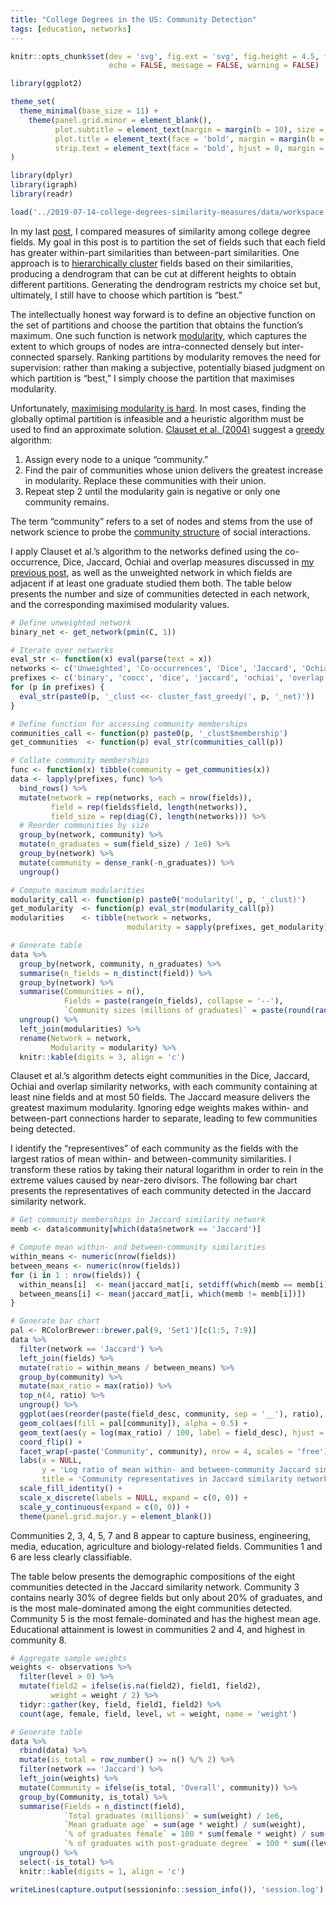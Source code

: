 ```yaml
---
title: "College Degrees in the US: Community Detection"
tags: [education, networks]
---
```


```r
knitr::opts_chunk$set(dev = 'svg', fig.ext = 'svg', fig.height = 4.5, fig.width = 8,
                      echo = FALSE, message = FALSE, warning = FALSE)

library(ggplot2)

theme_set(
  theme_minimal(base_size = 11) +
    theme(panel.grid.minor = element_blank(),
          plot.subtitle = element_text(margin = margin(b = 10), size = 13),
          plot.title = element_text(face = 'bold', margin = margin(b = 10), size = 16),
          strip.text = element_text(face = 'bold', hjust = 0, margin = margin(b = 5), size = 12))
)
```

```r
library(dplyr)
library(igraph)
library(readr)

load('../2019-07-14-college-degrees-similarity-measures/data/workspace.RData')
```

In my last [post][prev-post], I compared measures of  similarity among college degree fields.
My goal in this post is to partition the set of fields such that each field has greater within-part similarities than between-part similarities.
One approach is to [hierarchically cluster](https://en.wikipedia.org/wiki/Hierarchical_clustering) fields based on their similarities, producing a dendrogram that can be cut at different heights to obtain different partitions.
Generating the dendrogram restricts my choice set but, ultimately, I still have to choose which partition is "best."

The intellectually honest way forward is to define an objective function on the set of partitions and choose the partition that obtains the function's maximum.
One such function is network [modularity](https://en.wikipedia.org/wiki/Modularity_(networks)), which captures the extent to which groups of nodes are intra-connected densely but inter-connected sparsely.
Ranking partitions by modularity removes the need for supervision: rather than making a subjective, potentially biased judgment on which partition is "best," I simply choose the partition that maximises modularity.

Unfortunately, [maximising modularity is hard](https://arxiv.org/abs/physics/0608255).
In most cases, finding the globally optimal partition is infeasible and a heuristic algorithm must be used to find an approximate solution.
[Clauset et al. (2004)](https://arxiv.org/abs/cond-mat/0408187) suggest a [greedy](https://en.wikipedia.org/wiki/Greedy_algorithm) algorithm:

1. Assign every node to a unique "community."
2. Find the pair of communities whose union delivers the greatest increase in modularity. Replace these communities with their union.
3. Repeat step 2 until the modularity gain is negative or only one community remains.

The term "community" refers to a set of nodes and stems from the use of network science to probe the [community structure](https://en.wikipedia.org/wiki/Community_structure) of social interactions.

I apply Clauset et al.'s algorithm to the networks defined using the co-occurrence, Dice, Jaccard, Ochiai and overlap measures discussed in [my previous post][prev-post], as well as the unweighted network in which fields are adjacent if at least one graduate studied them both.
The table below presents the number and size of communities detected in each network, and the corresponding maximised modularity values.

```r
# Define unweighted network
binary_net <- get_network(pmin(C, 1))

# Iterate over networks
eval_str <- function(x) eval(parse(text = x))
networks <- c('Unweighted', 'Co-occurrences', 'Dice', 'Jaccard', 'Ochiai', 'Overlap')
prefixes <- c('binary', 'coocc', 'dice', 'jaccard', 'ochiai', 'overlap')
for (p in prefixes) {
  eval_str(paste0(p, '_clust <<- cluster_fast_greedy(', p, '_net)'))
}

# Define function for accessing community memberships
communities_call <- function(p) paste0(p, '_clust$membership')
get_communities  <- function(p) eval_str(communities_call(p))

# Collate community memberships
func <- function(x) tibble(community = get_communities(x))
data <- lapply(prefixes, func) %>%
  bind_rows() %>%
  mutate(network = rep(networks, each = nrow(fields)),
         field = rep(fields$field, length(networks)),
         field_size = rep(diag(C), length(networks))) %>%
  # Reorder communities by size
  group_by(network, community) %>%
  mutate(n_graduates = sum(field_size) / 1e6) %>%
  group_by(network) %>%
  mutate(community = dense_rank(-n_graduates)) %>%
  ungroup()

# Compute maximum modularities
modularity_call <- function(p) paste0('modularity(', p, '_clust)')
get_modularity  <- function(p) eval_str(modularity_call(p))
modularities    <- tibble(network = networks,
                          modularity = sapply(prefixes, get_modularity))

# Generate table
data %>%
  group_by(network, community, n_graduates) %>%
  summarise(n_fields = n_distinct(field)) %>%
  group_by(network) %>%
  summarise(Communities = n(),
            Fields = paste(range(n_fields), collapse = '--'),
            `Community sizes (millions of graduates)` = paste(round(range(n_graduates), 1), collapse = '--')) %>%
  ungroup() %>%
  left_join(modularities) %>%
  rename(Network = network,
         Modularity = modularity) %>%
  knitr::kable(digits = 3, align = 'c')
```

Clauset et al.'s algorithm detects eight communities in the Dice, Jaccard, Ochiai and overlap similarity networks, with each community containing at least nine fields and at most 50 fields.
The Jaccard measure delivers the greatest maximum modularity.
Ignoring edge weights makes within- and between-part connections harder to separate, leading to few communities being detected.

I identify the "representives" of each community as the fields with the largest ratios of mean within- and between-community similarities.
I transform these ratios by taking their natural logarithm in order to rein in the extreme values caused by near-zero divisors.
The following bar chart presents the representatives of each community detected in the Jaccard similarity network.

```r
# Get community memberships in Jaccard similarity network
memb <- data$community[which(data$network == 'Jaccard')]

# Compute mean within- and between-community similarities
within_means <- numeric(nrow(fields))
between_means <- numeric(nrow(fields))
for (i in 1 : nrow(fields)) {
  within_means[i]  <- mean(jaccard_mat[i, setdiff(which(memb == memb[i]), i)])  # Ignore self-similarities
  between_means[i] <- mean(jaccard_mat[i, which(memb != memb[i])])
}

# Generate bar chart
pal <- RColorBrewer::brewer.pal(9, 'Set1')[c(1:5, 7:9)]
data %>%
  filter(network == 'Jaccard') %>%
  left_join(fields) %>%
  mutate(ratio = within_means / between_means) %>%
  group_by(community) %>%
  mutate(max_ratio = max(ratio)) %>%
  top_n(4, ratio) %>%
  ungroup() %>%
  ggplot(aes(reorder(paste(field_desc, community, sep = '__'), ratio), log(ratio))) +
  geom_col(aes(fill = pal[community]), alpha = 0.5) +
  geom_text(aes(y = log(max_ratio) / 100, label = field_desc), hjust = 0, size = 3) +
  coord_flip() +
  facet_wrap(~paste('Community', community), nrow = 4, scales = 'free') +
  labs(x = NULL,
       y = 'Log ratio of mean within- and between-community Jaccard similarities',
       title = 'Community representatives in Jaccard similarity network') +
  scale_fill_identity() +
  scale_x_discrete(labels = NULL, expand = c(0, 0)) +
  scale_y_continuous(expand = c(0, 0)) +
  theme(panel.grid.major.y = element_blank())
```

Communities 2, 3, 4, 5, 7 and 8 appear to capture business, engineering, media, education, agriculture and biology-related fields.
Communities 1 and 6 are less clearly classifiable.

The table below presents the demographic compositions of the eight communities detected in the Jaccard similarity network.
Community 3 contains nearly 30% of degree fields but only about 20% of graduates, and is the most male-dominated among the eight communities detected.
Community 5 is the most female-dominated and has the highest mean age.
Educational attainment is lowest in communities 2 and 4, and highest in community 8.

```r
# Aggregate sample weights
weights <- observations %>%
  filter(level > 0) %>%
  mutate(field2 = ifelse(is.na(field2), field1, field2),
         weight = weight / 2) %>%
  tidyr::gather(key, field, field1, field2) %>%
  count(age, female, field, level, wt = weight, name = 'weight')

# Generate table
data %>%
  rbind(data) %>%
  mutate(is_total = row_number() >= n() %/% 2) %>%
  filter(network == 'Jaccard') %>%
  left_join(weights) %>%
  mutate(Community = ifelse(is_total, 'Overall', community)) %>%
  group_by(Community, is_total) %>%
  summarise(Fields = n_distinct(field),
            `Total graduates (millions)` = sum(weight) / 1e6,
            `Mean graduate age` = sum(age * weight) / sum(weight),
            `% of graduates female` = 100 * sum(female * weight) / sum(weight),
            `% of graduates with post-graduate degree` = 100 * sum((level > 1) * weight) / sum(weight)) %>%
  ungroup() %>%
  select(-is_total) %>%
  knitr::kable(digits = 1, align = 'c')
```

[prev-post]: /blog/college-degrees-similarity-measures/

```r
writeLines(capture.output(sessioninfo::session_info()), 'session.log')
```
